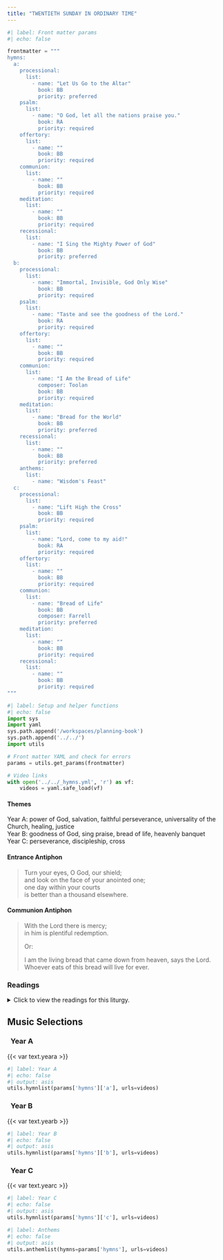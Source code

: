 ```yaml
---
title: "TWENTIETH SUNDAY IN ORDINARY TIME"
---
```


```python
#| label: Front matter params
#| echo: false

frontmatter = """
hymns:
  a:
    processional:
      list:
        - name: "Let Us Go to the Altar"
          book: BB
          priority: preferred
    psalm:
      list:
        - name: "O God, let all the nations praise you."
          book: RA
          priority: required
    offertory:
      list:
        - name: ""
          book: BB
          priority: required
    communion:
      list:
        - name: ""
          book: BB
          priority: required
    meditation:
      list:
        - name: ""
          book: BB
          priority: required
    recessional:
      list:
        - name: "I Sing the Mighty Power of God"
          book: BB
          priority: preferred
  b:
    processional:
      list:
        - name: "Immortal, Invisible, God Only Wise"
          book: BB
          priority: required
    psalm:
      list:
        - name: "Taste and see the goodness of the Lord."
          book: RA
          priority: required
    offertory:
      list:
        - name: ""
          book: BB
          priority: required
    communion:
      list:
        - name: "I Am the Bread of Life"
          composer: Toolan
          book: BB
          priority: required
    meditation:
      list:
        - name: "Bread for the World"
          book: BB
          priority: preferred
    recessional:
      list:
        - name: ""
          book: BB
          priority: preferred
    anthems:
      list:
        - name: "Wisdom's Feast"
  c:
    processional:
      list:
        - name: "Lift High the Cross"
          book: BB
          priority: required
    psalm:
      list:
        - name: "Lord, come to my aid!"
          book: RA
          priority: required
    offertory:
      list:
        - name: ""
          book: BB
          priority: required
    communion:
      list:
        - name: "Bread of Life"
          book: BB
          composer: Farrell
          priority: preferred
    meditation:
      list:
        - name: ""
          book: BB
          priority: required
    recessional:
      list:
        - name: ""
          book: BB
          priority: required
"""
```

```python
#| label: Setup and helper functions
#| echo: false
import sys
import yaml
sys.path.append('/workspaces/planning-book')
sys.path.append('../../')
import utils

# Front matter YAML and check for errors
params = utils.get_params(frontmatter)

# Video links
with open('../../_hymns.yml', 'r') as vf:
    videos = yaml.safe_load(vf)
```

:::  {.red}
#### **Themes**
:::

[Year A:]{.red} power of God, salvation, faithful perseverance,
universality of the Church, healing, justice  
[Year B:]{.red} goodness of God, sing praise, bread of life, heavenly
banquet  
[Year C:]{.red} perseverance, discipleship, cross

:::  {.red}
#### **Entrance Antiphon**
:::

> Turn your eyes, O God, our shield;  
> and look on the face of your anointed one;  
> one day within your courts  
> is better than a thousand elsewhere.  

:::  {.red}
#### **Communion Antiphon**
:::

> With the Lord there is mercy;  
> in him is plentiful redemption.  
> 
> [Or:]{.red}  
>
> I am the living bread that came down from heaven, says the Lord.  
> Whoever eats of this bread will live for ever.  

:::: {.content-visible when-format="html"}
::: {.red}
### Readings
:::

<details>
  <summary>Click to view the readings for this liturgy.</summary>

::: {.red}
### &nbsp; Year A

#### First Reading [Isaiah 56:1, 6-7]{style="float:right" .small}
:::

Thus says the LORD:  
Observe what is right, do what is just;  
for my salvation is about to come,  
my justice, about to be revealed.  

The foreigners who join themselves to the LORD,  
ministering to him,  
loving the name of the LORD,  
and becoming his servants—  
all who keep the sabbath free from profanation  
and hold to my covenant,  
them I will bring to my holy mountain  
and make joyful in my house of prayer;  
their burnt offerings and sacrifices  
will be acceptable on my altar,  
for my house shall be called  
a house of prayer for all peoples.  

***

::: {.red}
#### Responsorial Psalm [Psalm 67:2-3, 5, 6, 8]{style="float:right" .small}
:::

**[℟.]{.red}** **O God, let all the nations praise you!**  

May God have pity on us and bless us;  
may he let his face shine upon us.  
So may your way be known upon earth;  
among all nations, your salvation. **[℟.]{.red}**  

May the nations be glad and exult  
because you rule the peoples in equity;  
the nations on the earth you guide. **[℟.]{.red}**  

May the peoples praise you, O God;  
may all the peoples praise you!  
May God bless us,  
and may all the ends of the earth fear him! **[℟.]{.red}**  

***

::: {.red}
#### Second Reading [Romans 11:13-15, 29-32]{style="float:right" .small}
:::

Brothers and sisters:  
I am speaking to you Gentiles.  
Inasmuch as I am the apostle to the Gentiles,  
I glory in my ministry in order to make my race jealous  
and thus save some of them.  
For if their rejection is the reconciliation of the world,  
what will their acceptance be but life from the dead?  

For the gifts and the call of God are irrevocable.  
Just as you once disobeyed God  
but have now received mercy because of their disobedience,  
so they have now disobeyed in order that,  
by virtue of the mercy shown to you,  
they too may now receive mercy.  
For God delivered all to disobedience,  
that he might have mercy upon all.  

***

::: {.red}
#### Gospel Acclamation [Cf. Matthew 4:23]{style="float:right" .small}
:::

**[℟.]{.red}** **Alleluia, alleluia.**  
Jesus proclaimed the Gospel of the kingdom  
and cured every disease among the people. **[℟.]{.red}**  

***

::: {.red}
#### Gospel [Matthew 15:21-28]{style="float:right" .small}
:::

At that time, Jesus withdrew to the region of Tyre and Sidon.  
And behold, a Canaanite woman of that district came and called out,  
"Have pity on me, Lord, Son of David!  
My daughter is tormented by a demon."  
But Jesus did not say a word in answer to her.  
Jesus' disciples came and asked him,  
"Send her away, for she keeps calling out after us."  
He said in reply,  
"I was sent only to the lost sheep of the house of Israel."  
But the woman came and did Jesus homage, saying, "Lord, help me."  
He said in reply,  
"It is not right to take the food of the children  
and throw it to the dogs."  
She said, "Please, Lord, for even the dogs eat the scraps  
that fall from the table of their masters."  
Then Jesus said to her in reply,   
"O woman, great is your faith!  
Let it be done for you as you wish."  
And the woman's daughter was healed from that hour.  

::: {.centered}
{{< var symbols.cross >}} &nbsp; {{< var symbols.cross >}} &nbsp; {{< var symbols.cross >}}
:::

::: {.red}
### &nbsp; Year B

#### First Reading [Proverbs 9:1-6]{style="float:right" .small}
:::

Wisdom has built her house,  
she has set up her seven columns;  
she has dressed her meat, mixed her wine,  
yes, she has spread her table.  
She has sent out her maidens; she calls  
from the heights out over the city:  
"Let whoever is simple turn in here;  
To the one who lacks understanding, she says,  
Come, eat of my food,  
and drink of the wine I have mixed!  
Forsake foolishness that you may live;  
advance in the way of understanding."  

***

::: {.red}
#### Responsorial Psalm [Psalm 34:2-3, 4-5, 6-7]{style="float:right" .small}
:::

**[℟.]{.red}** **Taste and see the goodness of the Lord.**  

I will bless the LORD at all times;  
his praise shall be ever in my mouth.  
Let my soul glory in the LORD;  
the lowly will hear me and be glad. **[℟.]{.red}**  

Glorify the LORD with me,  
let us together extol his name.  
I sought the LORD, and he answered me  
and delivered me from all my fears. **[℟.]{.red}**  

Look to him that you may be radiant with joy,  
and your faces may not blush with shame.  
When the poor one called out, the LORD heard,  
and from all his distress he saved him. **[℟.]{.red}**  

***

::: {.red}
#### Second Reading [Ephesians 5:15-20]{style="float:right" .small}
:::

Brothers and sisters:  
Watch carefully how you live,  
not as foolish persons but as wise,  
making the most of the opportunity,  
because the days are evil.  
Therefore, do not continue in ignorance,  
but try to understand what is the will of the Lord.  
And do not get drunk on wine, in which lies debauchery,  
but be filled with the Spirit,  
addressing one another in psalms and hymns and spiritual songs,  
singing and playing to the Lord in your hearts,  
giving thanks always and for everything  
in the name of our Lord Jesus Christ to God the Father.  

***

::: {.red}
#### Gospel Acclamation [John 6:56]{style="float:right" .small}
:::

**[℟.]{.red}** **Alleluia, alleluia.**  
Whoever eats my flesh and drinks my blood  
remains in me and I in him, says the Lord. **[℟.]{.red}**  

***

::: {.red}
#### Gospel [John 6:51-58]{style="float:right" .small}
:::

Jesus said to the crowds:  
"I am the living bread that came down from heaven;  
whoever eats this bread will live forever;  
and the bread that I will give  
is my flesh for the life of the world."  

The Jews quarreled among themselves, saying,  
"How can this man give us his flesh to eat?"  
Jesus said to them,  
"Amen, amen, I say to you,  
unless you eat the flesh of the Son of Man and drink his blood,  
you do not have life within you.  
Whoever eats my flesh and drinks my blood  
has eternal life,  
and I will raise him on the last day.  
For my flesh is true food,  
and my blood is true drink.  
Whoever eats my flesh and drinks my blood  
remains in me and I in him.  
Just as the living Father sent me  
and I have life because of the Father,  
so also the one who feeds on me  
will have life because of me.  
This is the bread that came down from heaven.  
Unlike your ancestors who ate and still died,  
whoever eats this bread will live forever."  

::: {.centered}
{{< var symbols.cross >}} &nbsp; {{< var symbols.cross >}} &nbsp; {{< var symbols.cross >}}
:::

::: {.red}
### &nbsp; Year C

#### First Reading [Jeremiah 38:4-6, 8-10]{style="float:right" .small}
:::

In those days, the princes said to the king:  
"Jeremiah ought to be put to death;  
he is demoralizing the soldiers who are left in this city,  
and all the people, by speaking such things to them;  
he is not interested in the welfare of our people,  
but in their ruin."  
King Zedekiah answered: "He is in your power";  
for the king could do nothing with them.  
And so they took Jeremiah  
and threw him into the cistern of Prince Malchiah,  
which was in the quarters of the guard,  
letting him down with ropes.  
There was no water in the cistern, only mud,  
and Jeremiah sank into the mud.  

Ebed-melech, a court official,  
went there from the palace and said to him:  
"My lord king,  
these men have been at fault  
in all they have done to the prophet Jeremiah,  
casting him into the cistern.  
He will die of famine on the spot,  
for there is no more food in the city."  
Then the king ordered Ebed-melech the Cushite  
to take three men along with him,  
and draw the prophet Jeremiah out of the cistern before  
he should die.  

***

::: {.red}
#### Responsorial Psalm [Psalm 40:2, 3, 4, 18]{style="float:right" .small}
:::

**[℟.]{.red}** **Lord, come to my aid!**  

I have waited, waited for the LORD,  
and he stooped toward me. **[℟.]{.red}**  

The LORD heard my cry.  
He drew me out of the pit of destruction,  
out of the mud of the swamp;  
he set my feet upon a crag;  
he made firm my steps. **[℟.]{.red}**  

And he put a new song into my mouth,  
a hymn to our God.  
Many shall look on in awe  
and trust in the LORD. **[℟.]{.red}**  

Though I am afflicted and poor,  
yet the LORD thinks of me.  
You are my help and my deliverer;  
O my God, hold not back! **[℟.]{.red}**  

***

::: {.red}
#### Second Reading [Hebrews 12:1-4]{style="float:right" .small}
:::

Brothers and sisters:  
Since we are surrounded by so great a cloud of witnesses,  
let us rid ourselves of every burden and sin that clings to us  
and persevere in running the race that lies before us  
while keeping our eyes fixed on Jesus,  
the leader and perfecter of faith.  
For the sake of the joy that lay before him  
he endured the cross, despising its shame,  
and has taken his seat at the right of the throne of God.  
Consider how he endured such opposition from sinners,  
in order that you may not grow weary and lose heart.  
In your struggle against sin  
you have not yet resisted to the point of shedding blood.  

***

::: {.red}
#### Gospel Acclamation [John 10:27]{style="float:right" .small}
:::

**[℟.]{.red}** **Alleluia, alleluia.**  
My sheep hear my voice, says the Lord;  
I know them, and they follow me. **[℟.]{.red}**  

***

::: {.red}
#### Gospel [Luke 12:49-53]{style="float:right" .small}
:::

Jesus said to his disciples:  
"I have come to set the earth on fire,  
and how I wish it were already blazing!  
There is a baptism with which I must be baptized,  
and how great is my anguish until it is accomplished!  
Do you think that I have come to establish peace on the earth?  
No, I tell you, but rather division.  
From now on a household of five will be divided,  
three against two and two against three;  
a father will be divided against his son  
and a son against his father,  
a mother against her daughter  
and a daughter against her mother,  
a mother-in-law against her daughter-in-law  
and a daughter-in-law against her mother-in-law."  

::: {.centered}
{{< var symbols.cross >}} &nbsp; {{< var symbols.cross >}} &nbsp; {{< var symbols.cross >}}
:::

</details>
::::

::: {.red}
## Music Selections
:::

::: {.titlered}
### &nbsp; Year A
:::
{{< var text.yeara >}}

```python
#| label: Year A
#| echo: false
#| output: asis
utils.hymnlist(params['hymns']['a'], urls=videos)
```

::: {.titlered}
### &nbsp; Year B
:::
{{< var text.yearb >}}

```python
#| label: Year B
#| echo: false
#| output: asis
utils.hymnlist(params['hymns']['b'], urls=videos)
```

::: {.titlered}
### &nbsp; Year C
:::
{{< var text.yearc >}}

```python
#| label: Year C
#| echo: false
#| output: asis
utils.hymnlist(params['hymns']['c'], urls=videos)
```


```python
#| label: Anthems
#| echo: false
#| output: asis
utils.anthemlist(hymns=params['hymns'], urls=videos)
```
